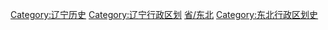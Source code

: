 [[Category:辽宁历史|Category:辽宁历史]]
[[Category:辽宁行政区划|Category:辽宁行政区划]]
[[Category:中国各省行政区划史|省/东北{{PAGENAME}}]]
[[Category:东北行政区划史|Category:东北行政区划史]]